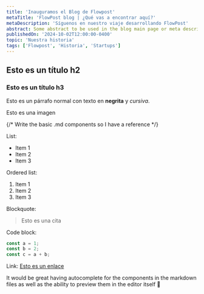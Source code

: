 ```yaml
---
title: 'Inauguramos el Blog de Flowpost'
metaTitle: 'FlowPost blog | ¿Qué vas a encontrar aquí?'
metaDescription: 'Síguenos en nuestro viaje desarrollando FlowPost'
abstract: Some abstract to be used in the blog main page or meta description for SEO purposes (optional).
publishedOn: '2024-10-02T12:00:00-0400'
topic: 'Nuestra historia'
tags: ['Flowpost', 'Historia', 'Startups']
---
```


## Esto es un título h2

### Esto es un título h3

Esto es un párrafo normal con texto en **negrita** y _cursiva_.

Esto es una imagen

<PostImage src='/images/blog/inauguramos-nuestro-blog.webp' />

{/* Write the basic .md components so I have a reference */}

List:

-   Item 1
-   Item 2
-   Item 3

Ordered list:

1. Item 1
2. Item 2
3. Item 3

Blockquote:

> Esto es una cita

Code block:

```js
const a = 1;
const b = 2;
const c = a + b;
```

Link:
[Esto es un enlace](https://flowpost.app)

<Message variant='success'>
    It would be great having autocomplete for the components in the markdown
    files as well as the ability to preview them in the editor itself 🚀
</Message>
